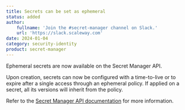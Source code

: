 ```yaml
---
title: Secrets can be set as ephemeral
status: added
author:
    fullname: 'Join the #secret-manager channel on Slack.'
    url: 'https://slack.scaleway.com'
date: 2024-01-04
category: security-identity
product: secret-manager
---
```


Ephemeral secrets are now available on the Secret Manager API.

Upon creation, secrets can now be configured with a time-to-live or to expire after a single access through an ephemeral policy. If applied on a secret, all its versions will inherit from the policy.

Refer to the [Secret Manager API documentation](https://www.scaleway.com/en/developers/api/secret-manager/) for more information.

